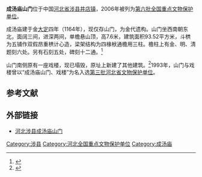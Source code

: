 {{coord|36|36|41|N|113|44|24|E|display=title|scale:10000}}
{{文物保护单位
| 级别 = 全国
| 名称 = 成汤庙山门
| 图片 = 
| 所在 = [[河北省|河北省]][[涉县|涉县]]
| 分类 = 古建筑
| 时代 = 金
| 编号 = [[第六批全国重点文物保护单位|第六批]]第327项
| 登录 = 2006年5月25日
}}

'''成汤庙山门'''位于中国[[河北省|河北省]][[涉县|涉县]][[井店镇|井店镇]]，2006年被列为[[第六批全国重点文物保护单位|第六批全国重点文物保护单位]]。

成汤庙建于金[[大定_(金朝)|大定]]四年（1164年），现仅存山门，为金代遗构。山门坐西南朝东北，面阔三间，进深两间，单檐悬山顶，高7.6米，建筑面积93.52平方米，斗栱为五铺作双假昂重栱计心造，梁架结构为四椽栿通檐用三柱。檐柱上有金、明、清题刻六处。另有石刻五处，碑刻十二通。<ref>{{Cite book |author=国家文物局 编 |title=全国重点文物保护单位（第六批）·第Ⅳ卷 |publisher=文物出版社 |year=2008 |isbn=978-7-5010-2446-9 |pages=182 }}</ref>

山门南侧原有一座戏楼，现已塌毁，原址上新建了其他建筑。<ref>{{cite web|title=涉县成汤庙|url=http://www.xtfj.org/siyuan/hebeisiyuan/handan/2014/0122/5160.html|website=邢台佛教网|publisher=邢台佛教协会慈善功德会|accessdate=2018-05-12|date=2014-01-22|archive-date=2018-05-13|archive-url=https://web.archive.org/web/20180513081116/http://www.xtfj.org/siyuan/hebeisiyuan/handan/2014/0122/5160.html|dead-url=no}}</ref>1993年，山门与戏楼曾以“成汤庙山门、戏楼”为名入选[[第三批河北省文物保护单位|第三批河北省文物保护单位]]。
==参考文献==
{{reflist}}

==外部链接==
*[http://blog.sina.com.cn/s/blog_4a877d4d0102dzk7.html 河北涉县成汤庙山门] {{Wayback|url=http://blog.sina.com.cn/s/blog_4a877d4d0102dzk7.html |date=20190826201745 }}

{{河北全国重点文物保护单位}}
{{中国木构建筑 (唐-宋)}}

{{DEFAULTSORT:cheng}}
[[Category:涉县|Category:涉县]]
[[Category:河北全国重点文物保护单位|Category:河北全国重点文物保护单位]]
[[Category:成汤庙|Category:成汤庙]]